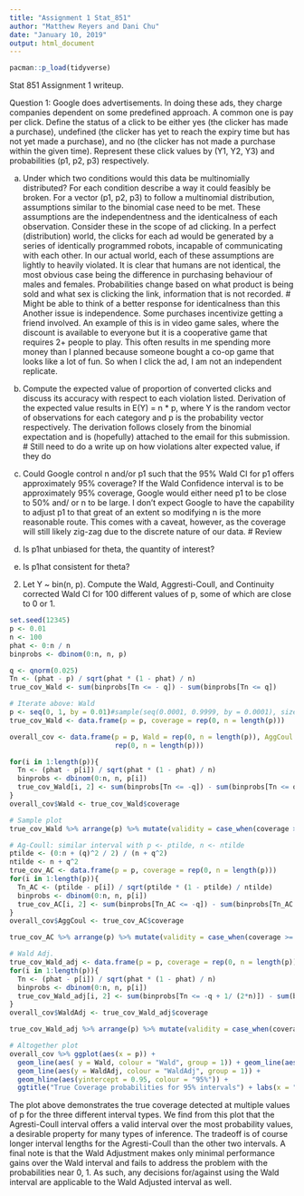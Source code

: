```yaml
---
title: "Assignment 1 Stat_851"
author: "Matthew Reyers and Dani Chu"
date: "January 10, 2019"
output: html_document
---
```

```r
pacman::p_load(tidyverse)
```


Stat 851 Assignment 1 writeup.

Question 1: Google does advertisements. In doing these ads, they charge companies dependent on some predefined approach. A common one is pay per click. Define the status of a click to be either yes (the clicker has made a purchase), undefined (the clicker has yet to reach the expiry time but has not yet made a purchase), and no (the clicker has not made a purchase within the given time). Represent these click values by (Y1, Y2, Y3) and probabilities (p1, p2, p3) respectively. 

a) Under which two conditions would this data be multinomially distributed? For each condition describe a way it could feasibly be broken.
For a vector (p1, p2, p3) to follow a multinomial distribution, assumptions similar to the binomial case need to be met. These assumptions are the independentness and the identicalness of each observation. Consider these in the scope of ad clicking. In a perfect (distribution) world, the clicks for each ad would be generated by a series of identically programmed robots, incapable of communicating with each other. In our actual world, each of these assumptions are lightly to heavily violated. It is clear that humans are not identical, the most obvious case being the difference in purchasing behaviour of males and females. Probabilities change based on what product is being sold and what sex is clicking the link, information that is not recorded. 
# Might be able to think of a better response for identicalness than this
Another issue is independence. Some purchases incentivize getting a friend involved. An example of this is in video game sales, where the discount is available to everyone but it is a cooperative game that requires 2+ people to play. This often results in me spending more money than I planned because someone bought a co-op game that looks like a lot of fun. So when I click the ad, I am not an independent replicate.


b) Compute the expected value of proportion of converted clicks and discuss its accuracy with respect to each violation listed.
Derivation of the expected value results in E(Y) = n * p, where Y is the random vector of observations for each category and p is the probability vector respectively. The derivation follows closely from the binomial expectation and is (hopefully) attached to the email for this submission. 
# Still need to do a write up on how violations alter expected value, if they do

c) Could Google control n and/or p1 such that the 95% Wald CI for p1 offers approximately 95% coverage?
If the Wald Confidence interval is to be approximately 95% coverage, Google would either need p1 to be close to 50% and/ or n to be large. I don't expect Google to have the capability to adjust p1 to that great of an extent so modifying n is the more reasonable route. This comes with a caveat, however, as the coverage will still likely zig-zag due to the discrete nature of our data.
# Review

d) Is p1hat unbiased for theta, the quantity of interest?

e) Is p1hat consistent for theta?


2. Let Y ~ bin(n, p). Compute the Wald, Aggresti-Coull, and Continuity corrected Wald CI for 100 different values of p, some of which are close to 0 or 1. 
```r
set.seed(12345)
p <- 0.01
n <- 100
phat <- 0:n / n
binprobs <- dbinom(0:n, n, p)

q <- qnorm(0.025)
Tn <- (phat - p) / sqrt(phat * (1 - phat) / n)
true_cov_Wald <- sum(binprobs[Tn <= - q]) - sum(binprobs[Tn <= q])

# Iterate above: Wald
p <- seq(0, 1, by = 0.01)#sample(seq(0.0001, 0.9999, by = 0.0001), size = 100)
true_cov_Wald <- data.frame(p = p, coverage = rep(0, n = length(p)))

overall_cov <- data.frame(p = p, Wald = rep(0, n = length(p)), AggCoul = rep(0, n = length(p)), WaldAdj = 
                          rep(0, n = length(p)))

for(i in 1:length(p)){
  Tn <- (phat - p[i]) / sqrt(phat * (1 - phat) / n)
  binprobs <- dbinom(0:n, n, p[i])
  true_cov_Wald[i, 2] <- sum(binprobs[Tn <= -q]) - sum(binprobs[Tn <= q])
}
overall_cov$Wald <- true_cov_Wald$coverage

# Sample plot
true_cov_Wald %>% arrange(p) %>% mutate(validity = case_when(coverage >= 0.95 ~ "Valid", TRUE ~ "Invalid")) %>% ggplot( aes(x = p, y = coverage, colour = validity)) + geom_point() + scale_y_continuous(limits = c(0.5, 1)) + geom_path(aes(group = 1)) 

# Ag-Coull: similar interval with p <- ptilde, n <- ntilde
ptilde <- (0:n + (q)^2 / 2) / (n + q^2)
ntilde <- n + q^2
true_cov_AC <- data.frame(p = p, coverage = rep(0, n = length(p)))
for(i in 1:length(p)){
  Tn_AC <- (ptilde - p[i]) / sqrt(ptilde * (1 - ptilde) / ntilde)
  binprobs <- dbinom(0:n, n, p[i])
  true_cov_AC[i, 2] <- sum(binprobs[Tn_AC <= -q]) - sum(binprobs[Tn_AC <= q])
}
overall_cov$AggCoul <- true_cov_AC$coverage

true_cov_AC %>% arrange(p) %>% mutate(validity = case_when(coverage >= 0.95 ~ "Valid", TRUE ~ "Invalid")) %>% ggplot( aes(x = p, y = coverage, colour = validity)) + geom_point() + scale_y_continuous(limits = c(0.5, 1)) + geom_path(aes(group = 1)) 

# Wald Adj.
true_cov_Wald_adj <- data.frame(p = p, coverage = rep(0, n = length(p)))
for(i in 1:length(p)){
  Tn <- (phat - p[i]) / sqrt(phat * (1 - phat) / n)
  binprobs <- dbinom(0:n, n, p[i])
  true_cov_Wald_adj[i, 2] <- sum(binprobs[Tn <= -q + 1/ (2*n)]) - sum(binprobs[Tn <= q - 1 / (2 * n)])
}
overall_cov$WaldAdj <- true_cov_Wald_adj$coverage

true_cov_Wald_adj %>% arrange(p) %>% mutate(validity = case_when(coverage >= 0.95 ~ "Valid", TRUE ~ "Invalid")) %>% ggplot( aes(x = p, y = coverage, colour = validity)) + geom_point() + scale_y_continuous(limits = c(0.5, 1)) + geom_path(aes(group = 1)) 

# Altogether plot
overall_cov %>% ggplot(aes(x = p)) + 
  geom_line(aes( y = Wald, colour = "Wald", group = 1)) + geom_line(aes(y = AggCoul, colour = "AgCoul", group = 1)) +
  geom_line(aes(y = WaldAdj, colour = "WaldAdj", group = 1)) + 
  geom_hline(aes(yintercept = 0.95, colour = "95%")) +
  ggtitle("True Coverage probabilities for 95% intervals") + labs(x = "Probability", y = "Coverage")
```
The plot above demonstrates the true coverage detected at multiple values of p for the three different interval types. We find from this plot that the Agresti-Coull interval offers a valid interval over the most probability values, a desirable property for many types of inference. The tradeoff is of course longer interval lengths for the Agresti-Coull than the other two intervals. A final note is that the Wald Adjustment makes only minimal performance gains over the Wald interval and fails to address the problem with the probabilities near 0, 1. As such, any decisions for/against using the Wald interval are applicable to the Wald Adjusted interval as well.



